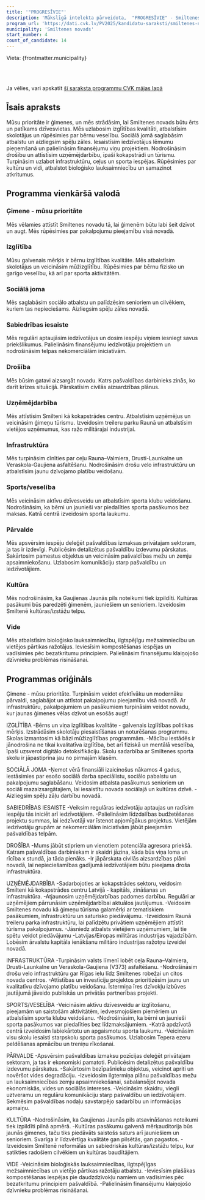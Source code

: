 ```yaml
---
title: '"PROGRESĪVIE"'
description: 'Mākslīgā intelekta pārveidota,  "PROGRESĪVIE" - Smiltenes novads programma vienkāršā valodā'
program_url: 'https://dati.cvk.lv/PV2025/kandidatu-saraksti/smiltenes-novads/progresivie'
municipality: 'Smiltenes novads'
start_number: 4
count_of_candidate: 14
---
```



Vieta: {frontmatter.municipality}<br/>

<Badge text="Ģimenes atbalsts" variant="note" size="small" /> <Badge text="Kvalitatīva izglītība" variant="note" size="small" /> <Badge text="Sociālā drošība" variant="note" size="small" /> <Badge text="Uzņēmējdarbības attīstība" variant="note" size="small" /> <Badge text="Droša infrastruktūra" variant="note" size="small" />

<br/><br/> 

<Card title='Šis ir mākslīga intelekta ģenerēts apraksts' icon='starlight'>
    Ja vēlies, vari apskatīt <a href={frontmatter.program_url} target='_blank'>šī saraksta programmu CVK mājas lapā</a>
    </Card>

## Īsais apraksts

Mūsu prioritāte ir ģimenes, un mēs strādāsim, lai Smiltenes novads būtu ērts un patīkams dzīvesvietas. Mēs uzlabosim izglītības kvalitāti, atbalstīsim skolotājus un rūpēsimies par bērnu veselību. Sociālā jomā saglabāsim atbalstu un aizliegsim spēļu zāles. Iesaistīsim iedzīvotājus lēmumu pieņemšanā un palielināsim finansējumu viņu projektiem. Nodrošināsim drošību un attīstīsim uzņēmējdarbību, īpaši kokapstrādi un tūrismu. Turpināsim uzlabot infrastruktūru, ceļus un sporta iespējas. Rūpēsimies par kultūru un vidi, atbalstot bioloģisko lauksaimniecību un samazinot atkritumus.

## Programma vienkāršā valodā

### Ģimene - mūsu prioritāte

Mēs vēlamies attīstīt Smiltenes novadu tā, lai ģimenēm būtu labi šeit dzīvot un augt. Mēs rūpēsimies par pakalpojumu pieejamību visā novadā.

### Izglītība

Mūsu galvenais mērķis ir bērnu izglītības kvalitāte. Mēs atbalstīsim skolotājus un veicināsim mūžizglītību. Rūpēsimies par bērnu fizisko un garīgo veselību, kā arī par sporta aktivitātēm.

### Sociālā joma

Mēs saglabāsim sociālo atbalstu un palīdzēsim senioriem un cilvēkiem, kuriem tas nepieciešams. Aizliegsim spēļu zāles novadā.

### Sabiedrības iesaiste

Mēs regulāri aptaujāsim iedzīvotājus un dosim iespēju viņiem iesniegt savus priekšlikumus. Palielināsim finansējumu iedzīvotāju projektiem un nodrošināsim telpas nekomerciālām iniciatīvām.

### Drošība

Mēs būsim gatavi aizsargāt novadu. Katrs pašvaldības darbinieks zinās, ko darīt krīzes situācijā. Pārskatīsim civilās aizsardzības plānus.

### Uzņēmējdarbība

Mēs attīstīsim Smilteni kā kokapstrādes centru. Atbalstīsim uzņēmējus un veicināsim ģimeņu tūrismu. Izveidosim treileru parku Raunā un atbalstīsim vietējos uzņēmumus, kas ražo militārajai industrijai.

### Infrastruktūra

Mēs turpināsim cīnīties par ceļu Rauna–Valmiera, Drusti-Launkalne un Veraskola-Gaujiena asfaltēšanu. Nodrošināsim drošu velo infrastruktūru un atbalstīsim jaunu dzīvojamo platību veidošanu.

### Sports/veselība

Mēs veicināsim aktīvu dzīvesveidu un atbalstīsim sporta klubu veidošanu. Nodrošināsim, ka bērni un jaunieši var piedalīties sporta pasākumos bez maksas. Katrā centrā izveidosim sporta laukumu.

### Pārvalde

Mēs apsvērsim iespēju deleģēt pašvaldības izmaksas privātajam sektoram, ja tas ir izdevīgi. Publicēsim detalizētus pašvaldību izdevumu pārskatus. Sakārtosim pamestus objektus un veicināsim pašvaldības mežu un zemju apsaimniekošanu. Uzlabosim komunikāciju starp pašvaldību un iedzīvotājiem.

### Kultūra

Mēs nodrošināsim, ka Gaujienas Jaunās pils noteikumi tiek izpildīti. Kultūras pasākumi būs paredzēti ģimenēm, jauniešiem un senioriem. Izveidosim Smiltenē kultūras/izstāžu telpu.

### Vide

Mēs atbalstīsim bioloģisko lauksaimniecību, ilgtspējīgu mežsaimniecību un vietējos pārtikas ražotājus. Ieviesīsim kompostēšanas iespējas un vadīsimies pēc bezatkritumu principiem. Palielināsim finansējumu klaiņojošo dzīvnieku problēmas risināšanai.

## Programmas oriģināls

Ģimene - mūsu prioritāte.
Turpināsim veidot efektīvāku un modernāku pārvaldi, saglabājot un attīstot pakalpojumu pieejamību visā novadā. Ar infrastruktūru, pakalpojumiem un pasākumiem turpināsim veidot novadu, kur jaunas ģimenes vēlas dzīvot un esošās augt!

IZGLĪTĪBA
-Bērns un viņa izglītības kvalitāte - galvenais izglītības politikas mērķis.
Izstrādāsim skolotāju piesaistīšanas un noturēšanas programmu. Skolas izmantosim kā bāzi mūžizglītības programmām.
-Mācību iestādēs ir jānodrošina ne tikai kvalitatīva izglītība, bet arī fiziskā un mentālā veselība, īpaši uzsverot digitālo detoksifikāciju. Skolu sadarbība ar Smiltenes sporta skolu ir jāpastiprina jau no pirmajām klasēm.

SOCIĀLĀ JOMA
-Ņemot vērā finansiāli izaicinošus nākamos 4 gadus, iestāsimies par esošo sociālā darba speciālistu, sociālo pabalstu un pakalpojumu saglabāšanu. Veidosim atbalsta pasākumus senioriem un sociāli mazaizsargātajiem, lai iesaistītu novada sociālajā un kultūras dzīvē.
-Aizliegsim spēļu zāļu darbību novadā.

SABIEDRĪBAS IESAISTE
-Veiksim regulāras iedzīvotāju aptaujas un radīsim iespēju tās iniciēt arī iedzīvotājiem.
-Palielināsim līdzdalības budžetēšanas projektu summas, lai iedzīvotāji var īstenot apjomīgākus projektus. Vietējām iedzīvotāju grupām ar nekomerciālām iniciatīvām jābūt pieejamām pašvaldības telpām.


DROŠĪBA
-Mums jābūt stipriem un vienotiem potenciāla agresora priekšā. Katram pašvaldības darbiniekam ir skaidri jāzina, kāda būs viņa loma un rīcība x stundā, ja tāda pienāks.
-Ir jāpārskata civilās aizsardzības plāni novadā, lai nepieciešamības gadījumā iedzīvotājiem būtu pieejama droša infrastruktūra.


UZŅĒMĒJDARBĪBA
-Sadarbojoties ar kokapstrādes sektoru, veidosim Smilteni kā kokapstrādes centru Latvijā - kapitāls, zināšanas un infrastruktūra.
-Atjaunosim uzņēmējdarbības padomes darbību. Regulāri ar uzņēmējiem pārrunāsim uzņēmējdarbībai aktuālos jautājumus.
-Veidosim Smiltenes novadu kā ģimeņu tūrisma galamērķi ar tematiskiem pasākumiem, infrastruktūru un saturisko piedāvājumu.
-Izveidosim Raunā treileru parka infrastruktūru, lai palīdzētu privātiem uzņēmējiem attīstīt tūrisma pakalpojumus.
-Jāsniedz atbalsts vietējiem uzņēmumiem, lai tie spētu veidot piedāvājumu -Latvijas/Eiropas militāras industrijas vajadzībām. Lobēsim ārvalstu kapitāla ienākšanu militāro industrijas ražotņu izveidei novadā.


INFRASTRUKTŪRA
-Turpināsim valsts līmenī lobēt ceļa Rauna–Valmiera, Drusti-Launkalne un Veraskola-Gaujiena (V373) asfaltēšanu.
-Nodrošināsim drošu velo infrastruktūru gar Rīgas ielu līdz Smiltenes robežai un citos novada centros.
-Attīstības un investīciju projektos prioritizēsim jaunu un kvalitatīvu dzīvojamo platību veidošanu. Īstermiņa īres dzīvokļu izbūves jautājumā jāveido publiskās un privātās partnerības projekti.


SPORTS/VESELĪBA
-Veicināsim aktīvu dzīvesveidu ar izglītošanu, pieejamām un saistošām aktivitātēm, iedvesmojošiem piemēriem un atbalstīsim sporta klubu veidošanu.
-Nodrošināsim, ka bērni un jaunieši sporta pasākumos var piedalīties bez līdzmaksājumiem.
-Katrā apdzīvotā centrā izveidosim labiekārtotu un apgaismotu sporta laukumu.
-Veicināsim visu skolu iesaisti starpskolu sporta pasākumos. Uzlabosim Tepera ezeru peldēšanas apmācību un treniņu rīkošanai.


PĀRVALDE
-Apsvērsim pašvaldības izmaksu pozīcijas deleģēt privātajam sektoram, ja tas ir ekonomiski pamatoti. Publicēsim detalizētus pašvaldību izdevumu pārskatus.
-Sakārtosim bezīpašnieku objektus, veicinot apriti un novēršot vides degradāciju. -Izveidosim ilgtermiņa plānu pašvaldības mežu un lauksaimniecības zemju apsaimniekošanai, sabalansējot novada ekonomiskās, vides un sociālās intereses.
-Veicināsim skaidru, viegli uztveramu un regulāru komunikāciju starp pašvaldību un iedzīvotājiem. Sekmēsim pašvaldības nodaļu savstarpējo sadarbību un informācijas apmaiņu.


KULTŪRA
-Nodrošināsim, ka Gaujienas Jaunās pils atsavināšanas noteikumi tiek izpildīti pilnā apmērā.
-Kultūras pasākumu galvenā mērķauditorija būs jaunās ģimenes, taču tiks piedāvāts saistošs saturs arī jauniešiem un senioriem. Svarīga ir līdzvērtīga kvalitāte gan pilsētās, gan pagastos.
-Izveidosim Smiltenē neformālās un sabiedriskās kultūras/izstāžu telpu, kur satikties radošiem cilvēkiem un kultūras baudītājiem.


VIDE
-Veicināsim bioloģiskās lauksaimniecības, ilgtspējīgas mežsaimniecības un vietējo pārtikas ražotāju atbalstu.
-Ieviesīsim plašākas kompostēšanas iespējas pie daudzdzīvokļu namiem un vadīsimies pēc bezatkritumu principiem pašvaldībā.
-Palielināsim finansējumu klaiņojošo dzīvnieku problēmas risināšanai.
